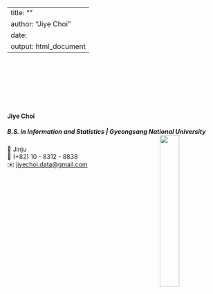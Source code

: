 
---
title: ""
author: "Jiye Choi"
date: 
output: html_document
---

<link rel="stylesheet" href="styles.css" type="text/css">
<link rel="stylesheet" href="site_libs/academicons-1.9.1/css/academicons.min.css"/>


<br><br><br><br><br><br>

#### **Jiye Choi**
##### B.S. in Information and Statistics | Gyeongsang National University <img src="images/college_logo.png" style="width:30%;" align="right">

📍 Jinju <br>
📱 (+82) 10 - 8312 - 8838 <br>
✉️ [jiyechoi.data@gmail.com](mailto:jiyechoi.data@gmail.com) <br>



